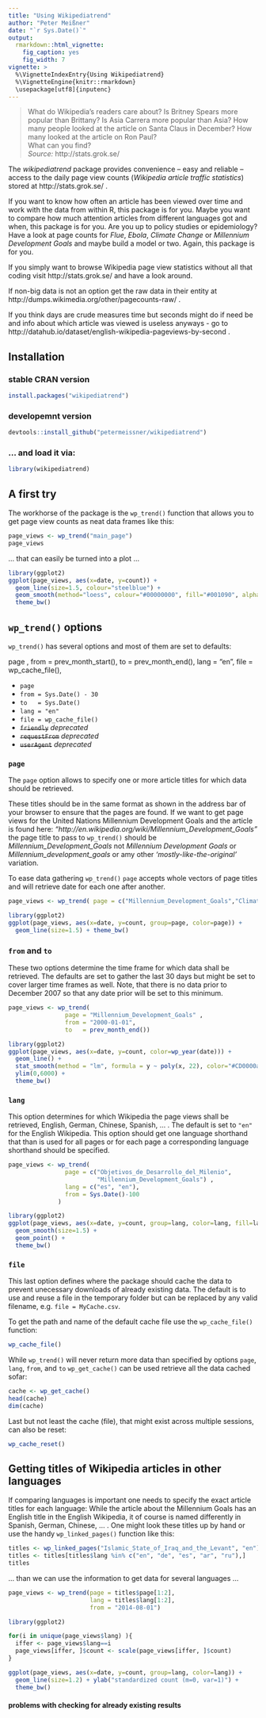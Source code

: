 ```yaml
---
title: "Using Wikipediatrend"
author: "Peter Meißner"
date: "`r Sys.Date()`"
output:
  rmarkdown::html_vignette:
    fig_caption: yes
    fig_width: 7 
vignette: >
  %\VignetteIndexEntry{Using Wikipediatrend}
  %\VignetteEngine{knitr::rmarkdown}
  \usepackage[utf8]{inputenc}
---
```




> What do Wikipedia's readers care about? Is Britney Spears more popular than Brittany? Is Asia Carrera more popular than Asia? How many people looked at the article on Santa Claus in December? How many looked at the article on Ron Paul?
> <br> What can you find?
> <br> *Source:* http://stats.grok.se/ 



The *wikipediatrend* package provides convenience -- easy and reliable --
access to the daily page view counts (*Wikipedia article traffic statistics*)
stored at http://stats.grok.se/ . 

If you want to know how often an article has been viewed over time and 
work with the data from within R, this package is for you. 
Maybe you want to compare how much attention articles from different languages got and when, 
this package is for you.
Are you up to policy studies or epidemiology? Have a look at page counts for *Flue*, *Ebola*, *Climate Change* or
*Millennium Development Goals* and maybe build a model or two. Again, this package is for you. 

If you simply want to browse Wikipedia page view statistics without all that coding
visit http://stats.grok.se/ and have a look around. 

If non-big data is not an option get the raw data in their entity at 
http://dumps.wikimedia.org/other/pagecounts-raw/ . 

If you think days are crude measures time but seconds might do if need be and info about which article was viewed is useless anyways - go to http://datahub.io/dataset/english-wikipedia-pageviews-by-second . 


## Installation

### stable CRAN version 

```r
install.packages("wikipediatrend")
```

### developemnt version

```r
devtools::install_github("petermeissner/wikipediatrend")
```

### ... and load it via:


```r
library(wikipediatrend)
```


## A first try

The workhorse of the package is the `wp_trend()` function that allows you to get page 
view counts as neat data frames like this:

```r
page_views <- wp_trend("main_page")
page_views
```

... that can easily be turned into a plot ... 


```r
library(ggplot2)
ggplot(page_views, aes(x=date, y=count)) + 
  geom_line(size=1.5, colour="steelblue") + 
  geom_smooth(method="loess", colour="#00000000", fill="#001090", alpha=0.1) +
  theme_bw()
```


## `wp_trend()` options

`wp_trend()` has several options and most of them are set to defaults: 

page , 
                      from        = prev_month_start(), 
                      to          = prev_month_end(),
                      lang        = "en", 
                      file        = wp_cache_file(), 
                      

- `page`
- `from = Sys.Date() - 30`
- `to   = Sys.Date()`
- `lang = "en"`
- `file = wp_cache_file()`
- ~~`friendly`~~ *deprecated*
- ~~`requestFrom`~~ *deprecated*
- ~~`userAgent`~~ *deprecated*

### `page`

The `page` option allows to specify one or more article titles for which data should be retrieved. 

These titles should be in the same format as shown in the address bar of your browser to ensure that the pages are found. 
If we want to get page views for the United Nations Millennium Development Goals and 
the article is found here:  *"http://en.wikipedia.org/wiki/Millennium_Development_Goals"* the page title to pass to `wp_trend()` should be *Millennium_Development_Goals* not *Millennium Development Goals* or *Millennium_development_goals* or amy other *'mostly-like-the-original'* variation. 

To ease data gathering `wp_trend()` `page` accepts whole vectors of page  titles and will retrieve date for each one after another. 

```r
page_views <- wp_trend( page = c("Millennium_Development_Goals","Climate_Change") )
```

```r
library(ggplot2)
ggplot(page_views, aes(x=date, y=count, group=page, color=page)) + 
  geom_line(size=1.5) + theme_bw()
```


### `from` and `to`

These two options determine the time frame for which data shall be retrieved. The defaults are set to gather the last 30 days but might be set to cover larger time frames as well. Note, that there is no data prior to December 2007 so that any date prior will be set to this minimum. 

```r
page_views <- wp_trend( 
                page = "Millennium_Development_Goals" ,
                from = "2000-01-01",
                to   = prev_month_end())
```

```r
library(ggplot2)
ggplot(page_views, aes(x=date, y=count, color=wp_year(date))) + 
  geom_line() + 
  stat_smooth(method = "lm", formula = y ~ poly(x, 22), color="#CD0000a0", size=1.2) +
  ylim(0,6000) +
  theme_bw() 
```


### `lang`

This option determines for which Wikipedia the page views shall be retrieved, English, German, Chinese, Spanish, ... . The default is set to `"en"` for the English Wikipedia. This option should get one language shorthand that than is used for all pages or for each page a corresponding language shorthand should be specified. 

```r
page_views <- wp_trend( 
                page = c("Objetivos_de_Desarrollo_del_Milenio",
                         "Millennium_Development_Goals") ,
                lang = c("es", "en"),
                from = Sys.Date()-100
              )
```

```r
library(ggplot2)
ggplot(page_views, aes(x=date, y=count, group=lang, color=lang, fill=lang)) + 
  geom_smooth(size=1.5) + 
  geom_point() +
  theme_bw() 
```


### `file`

This last option defines where the package should cache the data to prevent unecessary downloads of already existing data. The default is to use and reuse a file in the temporary folder but can be replaced by any valid filename, e.g. `file = MyCache.csv`.

To get the path and name of the default cache file use the `wp_cache_file()` function:

```r
wp_cache_file()
```

While `wp_trend()` will never return more data than specified by options `page`, `lang`, `from`, and `to`  `wp_get_cache()` can be used retrieve all the data cached sofar:

```r
cache <- wp_get_cache()
head(cache)
dim(cache)
```

Last but not least the cache (file), that might exist across multiple sessions, can also be reset:

```r
wp_cache_reset()
```


## Getting titles of Wikipedia articles in other languages

If comparing languages is important one needs to specify the exact article titles for each language: While the article about the Millennium Goals has an English title in the English Wikipedia, it of course is named differently in Spanish, German, Chinese, ... . One might look these titles up by hand or use the handy `wp_linked_pages()` function like this:


```r
titles <- wp_linked_pages("Islamic_State_of_Iraq_and_the_Levant", "en")
titles <- titles[titles$lang %in% c("en", "de", "es", "ar", "ru"),]
titles 
```

... than we can use the information to get data for several languages ... 

```r
page_views <- wp_trend(page = titles$page[1:2], 
                       lang = titles$lang[1:2],
                       from = "2014-08-01")
```


```r
library(ggplot2)

for(i in unique(page_views$lang) ){
  iffer <- page_views$lang==i
  page_views[iffer, ]$count <- scale(page_views[iffer, ]$count)
}

ggplot(page_views, aes(x=date, y=count, group=lang, color=lang)) + 
  geom_line(size=1.2) + ylab("standardized count (m=0, var=1)") +
  theme_bw() 
```


#### problems with checking for already existing results 












